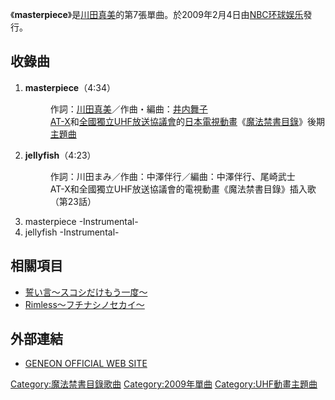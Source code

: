 {{Unreferenced|time=2021-08-13T12:12:24+00:00}}
{{lowercase}}
{{Infobox Single
| Name           = masterpiece
| Artist         = [[川田真美|川田真美]]
| Album          = 
| A-side         = masterpiece
| B-side         = jellyfish
| Released       = 2009年2月4日
| Format         = [[單曲|單曲]]
| Genre          = [[J-POP|J-POP]]（[[動畫歌曲|動畫歌曲]]）
| Length         = 18分06秒（CD）<br />5分30秒（DVD）
| Label          = [[NBC环球娱乐|NBC环球娱乐]]
| Writer         = 川田まみ<br />井内舞子<br />中澤伴行
| Producer       = [[I've|I've]]
| Certification  = 
| Chart position = * 週間最高順位12位<small>（[[ORICON|ORICON]]）</small>
* 最高10位（[[ORICON|ORICON]]）
| Last single    = [[PSI-missing|PSI-missing]] <br /> （2008年）
| This single    = '''masterpiece''' <br /> （2009年）
| Next single    = [[L'Oiseau_bleu|L'Oiseau bleu]] <br /> （2009年）
}}
《'''masterpiece'''》是[[川田真美|川田真美]]的第7張單曲。於2009年2月4日由[[NBC环球娱乐|NBC环球娱乐]]發行。

== 收錄曲 ==
# '''masterpiece'''（4:34）
#: 作詞：[[川田真美|川田真美]]／作曲・編曲：[[井内舞子|井内舞子]]
#: [[AT-X|AT-X]]和[[全國獨立UHF放送協議會|全國獨立UHF放送協議會]]的[[日本電視動畫|日本電視動畫]]《[[魔法禁書目錄|魔法禁書目錄]]》後期[[主題曲|主題曲]]
# '''jellyfish'''（4:23）
#: 作詞：川田まみ／作曲：中澤伴行／編曲：中澤伴行、尾崎武士
#: AT-X和全國獨立UHF放送協議會的電視動畫《魔法禁書目錄》插入歌（第23話）
# masterpiece -Instrumental-
# jellyfish -Instrumental-

== 相關項目 ==
* [[誓い言_〜スコシだけもう一度〜|誓い言〜スコシだけもう一度〜]]
* [[Rimless〜フチナシノセカイ〜|Rimless〜フチナシノセカイ〜]]

== 外部連結 ==
* [https://web.archive.org/web/20090306081912/http://www.geneon-ent.co.jp/ GENEON OFFICIAL WEB SITE]

{{魔法禁書目錄}}

[[Category:魔法禁書目錄歌曲|Category:魔法禁書目錄歌曲]]
[[Category:2009年單曲|Category:2009年單曲]]
[[Category:UHF動畫主題曲|Category:UHF動畫主題曲]]